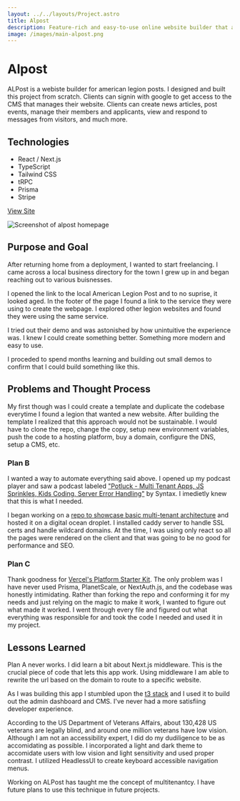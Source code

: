 ```yaml
---
layout: ../../layouts/Project.astro
title: Alpost
description: Feature-rich and easy-to-use online website builder that allows the creation of a web presence for American Legion Posts using multi-tenant architecture.
image: /images/main-alpost.png
---
```



<GridCard spacing={true}>

# Alpost

ALPost is a webiste builder for american legion posts. I designed and built this project from scratch. Clients can signin with google to get access to the CMS that manages their website. Clients can create news articles, post events, manage their members and applicants, view and respond to messages from visitors, and much more.

## Technologies

- React / Next.js
- TypeScript
- Tailwind CSS
- tRPC
- Prisma
- Stripe

[View Site](https://alpost.org)

<Image
	src="/images/full-alpost.png"
	alt="Screenshot of alpost homepage"
	width={1920}
	height={2318}
	fit="cover"
	position="top"
	class="w-full bg-stone-800"
/>

</GridCard>

<GridCard spacing={true}>

## Purpose and Goal

After returning home from a deployment, I wanted to start freelancing. I came across a local business directory for the town I grew up in and began reaching out to various buisnesses.

I opened the link to the local American Legion Post and to no suprise, it looked aged. In the footer of the page I found a link to the service they were using to create the webpage. I explored other legion websites and found they were using the same service.

I tried out their demo and was astonished by how unintuitive the experience was. I knew I could create something better. Something more modern and easy to use.

I proceded to spend months learning and building out small demos to confirm that I could build something like this.

</GridCard>

<GridCard spacing={true}>

## Problems and Thought Process

My first though was I could create a template and duplicate the codebase everytime I found a legion that wanted a new website. After building the template I realized that this approach would not be sustainable. I would have to clone the repo, change the copy, setup new environment variables, push the code to a hosting platform, buy a domain, configure the DNS, setup a CMS, etc.

### Plan B

I wanted a way to automate everything said above. I opened up my podcast player and saw a podcast labeled ["Potluck - Multi Tenant Apps, JS Sprinkles, Kids Coding, Server Error Handling"](https://syntax.fm/show/448/potluck-multi-tenant-apps-js-sprinkles-kids-coding-server-error-handling) by Syntax. I imedietly knew that this is what I needed.

I began working on a [repo to showcase basic multi-tenant architecture](https://github.com/raymondkneipp/multi-tenant-via-subdomain) and hosted it on a digital ocean droplet. I installed caddy server to handle SSL certs and handle wildcard domains. At the time, I was using only react so all the pages were rendered on the client and that was going to be no good for performance and SEO.

### Plan C

Thank goodness for [Vercel's Platform Starter Kit](https://vercel.com/guides/nextjs-multi-tenant-application). The only problem was I have never used Prisma, PlanetScale, or NextAuth.js, and the codebase was honestly intimidating. Rather than forking the repo and conforming it for my needs and just relying on the magic to make it work, I wanted to figure out what made it worked. I went through every file and figured out what everything was responsible for and took the code I needed and used it in my project.

</GridCard>

<GridCard spacing={true}>

## Lessons Learned

Plan A never works. I did learn a bit about Next.js middleware. This is the crucial piece of code that lets this app work. Using middleware I am able to rewrite the url based on the domain to route to a specific website.

As I was building this app I stumbled upon the [t3 stack](https://create.t3.gg) and I used it to build out the admin dashboard and CMS. I've never had a more satisfiing developer experience.

According to the US Department of Veterans Affairs, about 130,428 US veterans are legally blind, and around one million veterans have low vision. Although I am not an accessibility expert, I did do my dudiligence to be as accomidating as possible. I incorporated a light and dark theme to accomidate users with low vision and light sensitivity and used proper contrast. I utilized HeadlessUI to create keyboard accessible navigation menus.

Working on ALPost has taught me the concept of multitenantcy. I have future plans to use this technique in future projects.

</GridCard>
